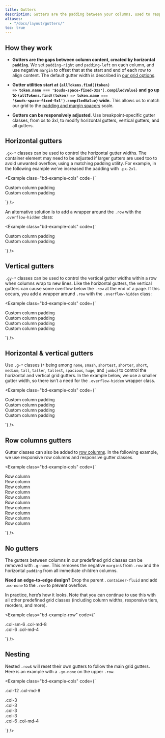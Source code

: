 ```yaml
---
title: Gutters
description: Gutters are the padding between your columns, used to responsively space and align content in the OUDS Web grid system.
aliases:
  - "/docs/layout/gutters/"
toc: true
---
```



## How they work

- **Gutters are the gaps between column content, created by horizontal `padding`.** We set `padding-right` and `padding-left` on each column, and use negative `margin` to offset that at the start and end of each row to align content. The default gutter width is described in [our grid options]([[docsref:/layout/grid#grid-options]]).

- **Gutter utilities start at <code>{allTokens.find((token) => token.name === '$ouds-space-fixed-3xs').compiledValue}</code> and go up to <code>{allTokens.find((token) => token.name === '$ouds-space-fixed-5xl').compiledValue}</code> wide.** This allows us to match our grid to the [padding and margin spacers]([[docsref:/utilities/spacing]]) scale.

- **Gutters can be responsively adjusted.** Use breakpoint-specific gutter classes, from xs to 3xl, to modify horizontal gutters, vertical gutters, and all gutters.

## Horizontal gutters

`.gx-*` classes can be used to control the horizontal gutter widths. The container element may need to be adjusted if larger gutters are used too to avoid unwanted overflow, using a matching padding utility. For example, in the following example we’ve increased the padding with `.px-2xl`.

<Example class="bd-example-cols" code={`<div class="container-fluid px-2xl text-center">
    <div class="row gx-jumbo">
      <div class="col">
      <div class="p-lg">Custom column padding</div>
      </div>
      <div class="col">
        <div class="p-lg">Custom column padding</div>
      </div>
    </div>
  </div>`} />

An alternative solution is to add a wrapper around the `.row` with the `.overflow-hidden` class:

<Example class="bd-example-cols" code={`<div class="container-fluid overflow-hidden text-center">
    <div class="row gx-jumbo">
      <div class="col">
      <div class="p-lg">Custom column padding</div>
      </div>
      <div class="col">
        <div class="p-lg">Custom column padding</div>
      </div>
    </div>
  </div>`} />

## Vertical gutters

`.gy-*` classes can be used to control the vertical gutter widths within a row when columns wrap to new lines. Like the horizontal gutters, the vertical gutters can cause some overflow below the `.row` at the end of a page. If this occurs, you add a wrapper around `.row` with the `.overflow-hidden` class:

<Example class="bd-example-cols" code={`<div class="container-fluid overflow-hidden text-center">
    <div class="row gy-jumbo">
      <div class="col-6">
        <div class="p-lg">Custom column padding</div>
      </div>
      <div class="col-6">
        <div class="p-lg">Custom column padding</div>
      </div>
      <div class="col-6">
        <div class="p-lg">Custom column padding</div>
      </div>
      <div class="col-6">
        <div class="p-lg">Custom column padding</div>
      </div>
    </div>
  </div>`} />

## Horizontal & vertical gutters

Use `.g-*` classes (`*` being among `none`, `smash`, `shortest`, `shorter`, `short`, `medium`, `tall`, `taller`, `tallest`, `spacious`, `huge`, and `jumbo`) to control the horizontal and vertical grid gutters. In the example below, we use a smaller gutter width, so there isn’t a need for the `.overflow-hidden` wrapper class.

<Example class="bd-example-cols" code={`<div class="container-fluid text-center">
    <div class="row g-sm">
      <div class="col-6">
        <div class="p-lg">Custom column padding</div>
      </div>
      <div class="col-6">
        <div class="p-lg">Custom column padding</div>
      </div>
      <div class="col-6">
        <div class="p-lg">Custom column padding</div>
      </div>
      <div class="col-6">
        <div class="p-lg">Custom column padding</div>
      </div>
    </div>
  </div>`} />

## Row columns gutters

Gutter classes can also be added to [row columns]([[docsref:/layout/grid#row-columns]]). In the following example, we use responsive row columns and responsive gutter classes.

<Example class="bd-example-cols" code={`<div class="container-fluid text-center">
    <div class="row row-cols-2 row-cols-lg-5 g-sm g-lg-tallest">
      <div class="col">
        <div class="p-lg">Row column</div>
      </div>
      <div class="col">
        <div class="p-lg">Row column</div>
      </div>
      <div class="col">
        <div class="p-lg">Row column</div>
      </div>
      <div class="col">
        <div class="p-lg">Row column</div>
      </div>
      <div class="col">
        <div class="p-lg">Row column</div>
      </div>
      <div class="col">
        <div class="p-lg">Row column</div>
      </div>
      <div class="col">
        <div class="p-lg">Row column</div>
      </div>
      <div class="col">
        <div class="p-lg">Row column</div>
      </div>
      <div class="col">
        <div class="p-lg">Row column</div>
      </div>
      <div class="col">
        <div class="p-lg">Row column</div>
      </div>
    </div>
  </div>`} />

## No gutters

The gutters between columns in our predefined grid classes can be removed with `.g-none`. This removes the negative `margin`s from `.row` and the horizontal `padding` from all immediate children columns.

**Need an edge-to-edge design?** Drop the parent `.container-fluid` and add `.mx-none` to the `.row` to prevent overflow.

In practice, here’s how it looks. Note that you can continue to use this with all other predefined grid classes (including column widths, responsive tiers, reorders, and more).

<Example class="bd-example-row" code={`<div class="row g-none text-center">
    <div class="col-sm-6 col-md-8">.col-sm-6 .col-md-8</div>
    <div class="col-6 col-md-4">.col-6 .col-md-4</div>
  </div>`} />

## Nesting

Nested `.row`s will reset their own gutters to follow the main grid gutters. Here is an example with a `.gx-none` on the upper `.row`.

<Example class="bd-example-cols" code={`<div class="row gx-none text-center">
    <div class="col-12 col-md-8">
      <div>
        <p>.col-12 .col-md-8</p>
        <div class="row">
          <div class="col-3"><div>.col-3</div></div>
          <div class="col-3"><div>.col-3</div></div>
          <div class="col-3"><div>.col-3</div></div>
          <div class="col-3"><div>.col-3</div></div>
        </div>
      </div>
    </div>
    <div class="col-6 col-md-4">
      <div>.col-6 .col-md-4</div>
    </div>
  </div>`} />
